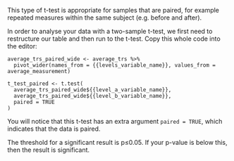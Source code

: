This type of t-test is appropriate for samples that are paired, for example repeated measures within the same subject (e.g. before and after).

In order to analyse your data with a two-sample t-test, we first need to restructure our table and then run to the t-test. Copy this whole code into the editor:
        
  ```
  average_trs_paired_wide <- average_trs %>%
    pivot_wider(names_from = {{levels_variable_name}}, values_from = average_measurement)
            
  t_test_paired <- t.test(
    average_trs_paired_wide${{level_a_variable_name}},
    average_trs_paired_wide${{level_b_variable_name}},
    paired = TRUE
  )
  ```
        
You will notice that this t-test has an extra argument `paired = TRUE`, which indicates that the data is paired.

The threshold for a significant result is p≤0.05. If your p-value is below this, then the result is significant.
